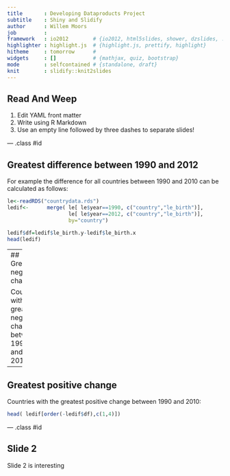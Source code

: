 ```yaml
---
title       : Developing Dataproducts Project
subtitle    : Shiny and Slidify 
author      : Willem Moors
job         : 
framework   : io2012        # {io2012, html5slides, shower, dzslides, ...}
highlighter : highlight.js  # {highlight.js, prettify, highlight}
hitheme     : tomorrow      # 
widgets     : []            # {mathjax, quiz, bootstrap}
mode        : selfcontained # {standalone, draft}
knit        : slidify::knit2slides
---
```


## Read And Weep

1. Edit YAML front matter
2. Write using R Markdown
3. Use an empty line followed by three dashes to separate slides!

--- .class #id 

## Greatest difference between 1990 and 2012 

For example the difference for all countries between 1990 and 2010 can be calculated as follows: 

```r
le<-readRDS("countrydata.rds")
ledif<-      merge( le[ le$year==1990, c("country","le_birth")],
                    le[ le$year==2012, c("country","le_birth")],
                    by="country")

ledif$df=ledif$le_birth.y-ledif$le_birth.x
head(ledif)
```

--- 
## Greatest negative change 

Countries with the greatest negative change between 1990 and 2010: 
```r
head( ledif[order(ledif$df),c(1,4)])
```


--- 
## Greatest positive change 

Countries with the greatest positive change between 1990 and 2010:
```r
head( ledif[order(-ledif$df),c(1,4)])
```


--- .class #id 

## Slide 2

Slide 2 is interesting


